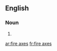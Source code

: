 ==English==

===Noun===
{{head|en|plural|head=[[fire]] [[axe]]s}}

# {{plural of|fire axe|lang=en|nocat=1}}

[[ar:fire axes]]
[[fr:fire axes]]